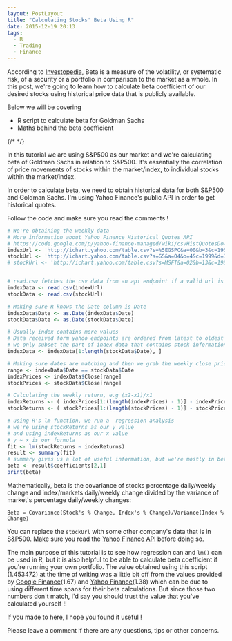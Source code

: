 ```yaml
---
layout: PostLayout
title: "Calculating Stocks' Beta Using R"
date: 2015-12-19 20:13
tags:
  - R
  - Trading
  - Finance
---
```


According to [Investopedia](http://www.investopedia.com/terms/b/beta.asp), Beta is a measure of the volatility, or systematic risk, of a security or a portfolio in comparison to the market as a whole. In this post, we're going to learn how to calculate beta coefficient of our desired stocks using historical price data that is publicly available.

Below we will be covering

- R script to calculate beta for Goldman Sachs
- Maths behind the beta coefficient

{/* <!-- more --> */}

In this tutorial we are using S&P500 as our market and we're calculating beta of Goldman Sachs in relation to S&P500. It's essentially the correlation of price movements of stocks within the market/index, to individual stocks within the market/index.

In order to calculate beta, we need to obtain historical data for both S&P500 and Goldman Sachs. I'm using Yahoo Finance's public API in order to get historical quotes.

Follow the code and make sure you read the comments !

```r script.R https://github.com/DanialK/multiple-line-graph-r/blob/master/
# We're obtaining the weekly data
# More information about Yahoo Finance Historical Quotes API
# https://code.google.com/p/yahoo-finance-managed/wiki/csvHistQuotesDownload
indexUrl <- 'http://ichart.yahoo.com/table.csv?s=%5EGSPC&a=00&b=3&c=1950&d=11&e=19&f=2015&g=w'
stockUrl <- 'http://ichart.yahoo.com/table.csv?s=GS&a=04&b=4&c=1999&d=11&e=19&f=2015&g=w'
# stockUrl <- 'http://ichart.yahoo.com/table.csv?s=MSFT&a=02&b=13&c=1986&d=11&e=19&f=2015&g=w'


# read.csv fetches the csv data from an api endpoint if a valid url is provided
indexData <- read.csv(indexUrl)
stockData <- read.csv(stockUrl)

# Making sure R knows the Date column is Date
indexData$Date <- as.Date(indexData$Date)
stockData$Date <- as.Date(stockData$Date)

# Usually index contains more values
# Data received form yahoo endpoints are ordered from latest to oldest so
# we only subset the part of index data that contains stock information in it
indexData <- indexData[1:length(stockData$Date), ]

# Making sure dates are matching and then we grab the weekly close prices of both index and the stock
range <- indexData$Date == stockData$Date
indexPrices <- indexData$Close[range]
stockPrices <- stockData$Close[range]

# Calculating the weekly return, e.g (x2-x1)/x1
indexReturns <- ( indexPrices[1:(length(indexPrices) - 1)] - indexPrices[2:length(indexPrices)] ) / indexPrices[2:length(indexPrices)]
stockReturns <- ( stockPrices[1:(length(stockPrices) - 1)] - stockPrices[2:length(stockPrices)] ) / stockPrices[2:length(stockPrices)]

# using R's lm function, we run a  regression analysis
# we're using stockReturns as our y value
# and using indexReturns as our x value
# y ~ x is our formula
fit <- lm(stockReturns ~ indexReturns)
result <- summary(fit)
# summary gives us a lot of useful information, but we're mostly in beta value !!
beta <- result$coefficients[2,1]
print(beta)


```

Mathematically, beta is the covariance of stocks percentage daily/weekly change and index/markets daily/weekly change divided by the variance of market's percentage daily/weekly changes:

```
Beta = Covariance(Stock's % Change, Index's % Change)/Variance(Index % Change)
```

You can replace the `stockUrl` with some other company's data that is in S&P500. Make sure you read the [Yahoo Finance API](https://code.google.com/p/yahoo-finance-managed/wiki/csvHistQuotesDownload) before doing so.

The main purpose of this tutorial is to see how regression can and `lm()` can be used in R, but it is also helpful to be able to calculate beta coefficient if you're running your own portfolio. The value obtained using this script (1.453472) at the time of writing was a little bit off from the values provided by [Google Finance](https://www.google.com/finance?q=NYSE%3AGS&ei=ihJ1VsmIH5eb0ATC84yIBA)(1.67) and [Yahoo Finance](https://au.finance.yahoo.com/q/ks?s=GS)(1.38) which can be due to using different time spans for their beta calculations. But since those two numbers don't match, I'd say you should trust the value that you've calculated yourself !!

If you made to here, I hope you found it useful !

Please leave a comment if there are any questions, tips or other concerns.
